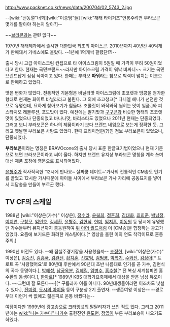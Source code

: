 http://www.packnet.co.kr/news/data/200704/02_5743_2.jpg

--[wiki:"선동열"너희][wiki:"이종범"들] [wiki:"해태 타이거즈"연봉주려면 부라보콘 몇개를 팔아야 하는지 알아?]--

~~[[브라콘]]과는 관련 없다~~

1970년 해태제과에서 출시한 대한민국 최초의 아이스콘. 2010년까지 40년간 40억개가 판매돼서 기네스에도 올랐다. --1년에 1억개씩 팔렸단!?!--

출시 당시 고급 아이스크림 컨셉으로 타 아이스크림이 5원일 때 가격이 무려 50원이었다고 한다. 현재는 국민브랜드~~라지만 아이스크림 가격이 워낙 비싸니~~ 크기는 국민브랜드답게 점점 작아지고 있다.
한때는 부라보 '''파워'''라는 참으로 박력이 넘치는 이름으로 판매하고 있었다.

맛은 변화가 많았다. 전통적인 기본형은 바닐라맛 아이스크림에 초코렛과 땅콩을 첨가한 형태로 현재는 화이트 바닐라라고 불린다. 그 외에 초코청크[* 다니엘 헤니가 선전한 것으로 유명한데, 묘하게 찾아보기가 힘들다. 초콜릿이 와작와작 씹히는 맛이 일품.]와 피스타치오 레볼루션, 포도맛이 있다. 
예전에는 딸기맛과 [[구구콘]]과 비슷한 형태의 초코렛맛이 있었으나 단종되었고 바나나맛, 바리스타도 있었으나 2011년 현재는 단종되었다. 그러고 보니 부라보콘은 하나의 제품이라기 보다 브랜드 네임으로 보는게 정확한 듯. 그리고 옛날엔 부라보콘 사탕도 있었다. 한때 프리미엄판(?)인 점보 부라보콘이 있었으나, 단종되었다. 

'''부라보콘'''이라는 명칭은 BRAVOcone의 출시 당시 표준 한글표기법이었으나 현재 기준으로 보면 브라보콘이라고 써야 옳다. 하지만 브랜드 유지상 부라보콘 명칭을 계속 쓰며 대신 제품 포장에 영문으로 표시되어있다.

[[윤형주]]가 작사작곡한 '12시에 만나요~ 살짜쿵 데이트~'가사의 전통적인 CM송도 인기를 끌었고 12시란 가사때문에 아이들 사이에서 부라보콘 가사 자리에 공동묘지를 넣어서 괴담송을 만들어 부르곤 했다.

== TV CF의 스케일 ==
1988년 [wiki:"이상은(가수)" 이상은], [[정수라]], [[윤복희]], [[정훈희]], [[김태화]], [[최희준]], [[박남정]], [[이지연]], [[구창모]], [[엄인호]], [[김세환]], [[윤형주]], [[김현식]], [[현미]], [[임지훈]], [[이동원]] 등 당시에 유명했던 가수들부터 뮤지션까지 총동원하여 [[위 아더 월드]]처럼 이 [CM송]을 합창하는 광고가 있었다. 요즘에 보기드문 화려한 캐스팅이다.[* 영상을 올린 이의 연도 착각이므로 혼동 주의.]
{{{#!html
<object id='skplayer' name='skplayer' width='480' height='384' classid='clsid:D27CDB6E-AE6D-11cf-96B8-444553540000' codebase='http://download.macromedia.com/pub/shockwave/cabs/flash/swflash.cab#version=9.0.115.00'><param name='movie' value='http://v.nate.com/v.sk/movie/0|10552316/20060611175732239900100004' /><param name='allowFullscreen' value='true' /><param name='allowScriptAccess' value='always' /><param name='wmode' value='transparent' /><embed src='http://v.nate.com/v.sk/movie/0|10552316/20060611175732239900100004' wmode='transparent' allowScriptAccess='always' allowFullscreen='true' name='skplayer' width='480' height='384' type='application/x-shockwave-flash' pluginspage='http://www.macromedia.com/go/getflashplayer' /></object>
}}}

1990년 버전도 있다. --왜 잠실주경기장을 사용했을까--
[[조정현]], [wiki:"이상은(가수)" 이상은], [[김승진]], [[김흥국]], [[김완선]], [[황치훈]], [[신효범]], [[김범룡]], [[박학기]], [[수와진]],  [[김상아]][* 트로트 곡 '사랑했어요'로 80년대 후반에서 90년대 초반 나름대로 인기를 끈 가수, 김현식의 곡과 동명이다.], [[박혜성]], [[남궁옥분]], [[김혜림]], [[임병수]], [[홍수철]][* 전 복싱 세계챔피언 홍수환의 동생이다.], [[한아로]][* 1989년 KBS 대학가요축제에서 대상을 받은 남성 듀오이다. ~~그런데 잘 모른다~~][* 구름과자 이름 아니다. 90년대생들이라면 이조차도 낯설 수 있다.], [[진미령]], [[도시의 아이들]] 등이 구분상 2기 출연자. 
--생존여왕 이상은--
--경로우대 이런거 싹 없애고 젊은피로 온통 바꿨다는--
{{{#!html
<object classid='clsid:d27cdb6e-ae6d-11cf-96b8-444553540000' codebase='http://fpdownload.macromedia.com/pub/shockwave/cabs/flash/swflash.cab#version=10,0,0,0' width='720' height='438' id='NFPlayer01063' align='middle'><param name='allowScriptAccess' value='always' /><param name='allowFullScreen' value='true' /><param name='movie' value='http://serviceapi.nmv.naver.com/flash/NFPlayer.swf?vid=D6FAB37973B2BBAFCA2212D22995DD3CF8FF&outKey=V12755e40d0017d7b711dbc92e16a4e2043d26ee0988f5a310906bc92e16a4e2043d2' /><param name='wmode' value='window' /><embed src='http://serviceapi.nmv.naver.com/flash/NFPlayer.swf?vid=D6FAB37973B2BBAFCA2212D22995DD3CF8FF&outKey=V12755e40d0017d7b711dbc92e16a4e2043d26ee0988f5a310906bc92e16a4e2043d2' wmode='window' width='720' height='438' allowScriptAccess='always' name='NFPlayer01063' allowFullScreen='true' type='application/x-shockwave-flash' /></object>
}}}

여담이다만 1999년에 광고송으로 [[크라잉넛]]의 말달리자가 쓰인 적도 있다.
그리고 2011년에는 [[wiki:"나는 가수다" 나가수]] 출현진인 [[윤도현]], [[정엽]]이 부른 부라보송이 나오기도 하였다.
